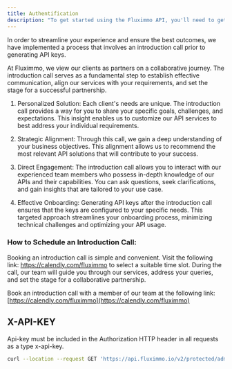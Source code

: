 ```yaml
---
title: Authentification
description: "To get started using the Fluximmo API, you'll need to get an API-KEY"
---
```


In order to streamline your experience and ensure the best outcomes, we have implemented a process that involves an introduction call prior to generating API keys.

At Fluximmo, we view our clients as partners on a collaborative journey. The introduction call serves as a fundamental step to establish effective communication, align our services with your requirements, and set the stage for a successful partnership.

1. Personalized Solution: Each client's needs are unique. The introduction call provides a way for you to share your specific goals, challenges, and expectations. This insight enables us to customize our API services to best address your individual requirements.

2. Strategic Alignment: Through this call, we gain a deep understanding of your business objectives. This alignment allows us to recommend the most relevant API solutions that will contribute to your success.

3. Direct Engagement: The introduction call allows you to interact with our experienced team members who possess in-depth knowledge of our APIs and their capabilities. You can ask questions, seek clarifications, and gain insights that are tailored to your use case.

4. Effective Onboarding: Generating API keys after the introduction call ensures that the keys are configured to your specific needs. This targeted approach streamlines your onboarding process, minimizing technical challenges and optimizing your API usage.

### How to Schedule an Introduction Call:

Booking an introduction call is simple and convenient. Visit the following link: https://calendly.com/fluximmo to select a suitable time slot. During the call, our team will guide you through our services, address your queries, and set the stage for a collaborative partnership.

Book an introduction call with a member of our team at the following link: [https://calendly.com/fluximmo](https://calendly.com/fluximmo)

## X-API-KEY

Api-key must be included in the Authorization HTTP header in all requests as a type x-api-key.

```bash
curl --location --request GET 'https://api.fluximmo.io/v2/protected/admin/consumption?from_date=2023-08-01&to_date=2023-09-01' --header 'x-api-key: YOUR_API_KEY'
```